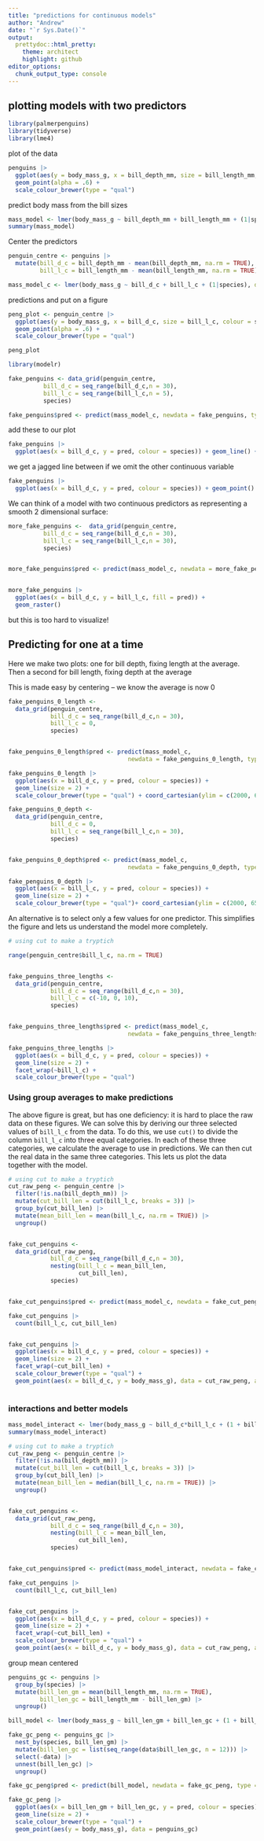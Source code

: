 ```yaml
---
title: "predictions for continuous models"
author: "Andrew"
date: "`r Sys.Date()`"
output:
  prettydoc::html_pretty:
    theme: architect
    highlight: github
editor_options: 
  chunk_output_type: console
---
```


## plotting models with two predictors

```r
library(palmerpenguins)
library(tidyverse)
library(lme4)
```

plot of the data

```r
penguins |> 
  ggplot(aes(y = body_mass_g, x = bill_depth_mm, size = bill_length_mm, colour = species)) + 
  geom_point(alpha = .6) + 
  scale_colour_brewer(type = "qual")
```


predict body mass from the bill sizes

```r
mass_model <- lmer(body_mass_g ~ bill_depth_mm + bill_length_mm + (1|species), data = penguins)
summary(mass_model)
```

Center the predictors

```r
penguin_centre <- penguins |> 
  mutate(bill_d_c = bill_depth_mm - mean(bill_depth_mm, na.rm = TRUE),
         bill_l_c = bill_length_mm - mean(bill_length_mm, na.rm = TRUE))

```


```r
mass_model_c <- lmer(body_mass_g ~ bill_d_c + bill_l_c + (1|species), data = penguin_centre)
```


predictions and put on a figure

```r
peng_plot <- penguin_centre |> 
  ggplot(aes(y = body_mass_g, x = bill_d_c, size = bill_l_c, colour = species)) + 
  geom_point(alpha = .6) + 
  scale_colour_brewer(type = "qual")

peng_plot
```

```r
library(modelr)

fake_penguins <- data_grid(penguin_centre,
          bill_d_c = seq_range(bill_d_c,n = 30),
          bill_l_c = seq_range(bill_l_c,n = 5),
          species)

fake_penguins$pred <- predict(mass_model_c, newdata = fake_penguins, type = "response")
```

add these to our plot


```r
fake_penguins |> 
  ggplot(aes(x = bill_d_c, y = pred, colour = species)) + geom_line() + facet_wrap(~bill_l_c) 
```

we get a jagged line between if we omit the other continuous variable

```r
fake_penguins |> 
  ggplot(aes(x = bill_d_c, y = pred, colour = species)) + geom_point() 
```

We can think of a model with two continuous predictors as representing a smooth 2 dimensional surface:

```r
more_fake_penguins <-  data_grid(penguin_centre,
          bill_d_c = seq_range(bill_d_c,n = 30),
          bill_l_c = seq_range(bill_l_c,n = 30),
          species)


more_fake_penguins$pred <- predict(mass_model_c, newdata = more_fake_penguins, type = "response")


more_fake_penguins |> 
  ggplot(aes(x = bill_d_c, y = bill_l_c, fill = pred)) + 
  geom_raster()
```

but this is too hard to visualize! 

## Predicting for one at a time

Here we make two plots: one for bill depth, fixing length at the average. 
Then a second for bill length, fixing depth at the average

This is made easy by centering -- we know the average is now 0

```r

fake_penguins_0_length <-  
  data_grid(penguin_centre,
            bill_d_c = seq_range(bill_d_c,n = 30),
            bill_l_c = 0,
            species)


fake_penguins_0_length$pred <- predict(mass_model_c,
                                  newdata = fake_penguins_0_length, type = "response")

fake_penguins_0_length |> 
  ggplot(aes(x = bill_d_c, y = pred, colour = species)) + 
  geom_line(size = 2) +
  scale_colour_brewer(type = "qual") + coord_cartesian(ylim = c(2000, 6500)) 
```

```r
fake_penguins_0_depth <-  
  data_grid(penguin_centre,
            bill_d_c = 0,
            bill_l_c = seq_range(bill_l_c,n = 30),
            species)


fake_penguins_0_depth$pred <- predict(mass_model_c,
                                  newdata = fake_penguins_0_depth, type = "response")

fake_penguins_0_depth |> 
  ggplot(aes(x = bill_l_c, y = pred, colour = species)) + 
  geom_line(size = 2) +
  scale_colour_brewer(type = "qual")+ coord_cartesian(ylim = c(2000, 6500)) 
```



An alternative is to select only a few values for one predictor. This simplifies the figure and lets us understand the model more completely.

```r
# using cut to make a tryptich

range(penguin_centre$bill_l_c, na.rm = TRUE)


fake_penguins_three_lengths <-  
  data_grid(penguin_centre,
            bill_d_c = seq_range(bill_d_c,n = 30),
            bill_l_c = c(-10, 0, 10),
            species)


fake_penguins_three_lengths$pred <- predict(mass_model_c,
                                  newdata = fake_penguins_three_lengths, type = "response")

fake_penguins_three_lengths |> 
  ggplot(aes(x = bill_d_c, y = pred, colour = species)) + 
  geom_line(size = 2) +
  facet_wrap(~bill_l_c) + 
  scale_colour_brewer(type = "qual") 
```



### Using group averages to make predictions

The above figure is great, but has one deficiency: it is hard to place the raw data on these figures. 
We can solve this by deriving our three selected values of `bill_l_c` from the data.
To do this, we use `cut()` to divide the column `bill_l_c` into three equal categories. 
In each of these three categories, we calculate the average to use in predictions.
We can then cut the real data in the same three categories. 
This lets us plot the data together with the model. 


```r
# using cut to make a tryptich
cut_raw_peng <- penguin_centre |> 
  filter(!is.na(bill_depth_mm)) |> 
  mutate(cut_bill_len = cut(bill_l_c, breaks = 3)) |> 
  group_by(cut_bill_len) |> 
  mutate(mean_bill_len = mean(bill_l_c, na.rm = TRUE)) |> 
  ungroup()


fake_cut_penguins <-  
  data_grid(cut_raw_peng,
            bill_d_c = seq_range(bill_d_c,n = 30),
            nesting(bill_l_c = mean_bill_len,
                    cut_bill_len),
            species)


fake_cut_penguins$pred <- predict(mass_model_c, newdata = fake_cut_penguins, type = "response")

fake_cut_penguins |> 
  count(bill_l_c, cut_bill_len)


fake_cut_penguins |> 
  ggplot(aes(x = bill_d_c, y = pred, colour = species)) + 
  geom_line(size = 2) +
  facet_wrap(~cut_bill_len) + 
  scale_colour_brewer(type = "qual") + 
  geom_point(aes(x = bill_d_c, y = body_mass_g), data = cut_raw_peng, alpha = .6)
  
```

### interactions and better models

```r
mass_model_interact <- lmer(body_mass_g ~ bill_d_c*bill_l_c + (1 + bill_d_c*bill_l_c|species), data = penguin_centre)
summary(mass_model_interact)

# using cut to make a tryptich
cut_raw_peng <- penguin_centre |> 
  filter(!is.na(bill_depth_mm)) |> 
  mutate(cut_bill_len = cut(bill_l_c, breaks = 3)) |> 
  group_by(cut_bill_len) |> 
  mutate(mean_bill_len = median(bill_l_c, na.rm = TRUE)) |> 
  ungroup()


fake_cut_penguins <-  
  data_grid(cut_raw_peng,
            bill_d_c = seq_range(bill_d_c,n = 30),
            nesting(bill_l_c = mean_bill_len,
                    cut_bill_len),
            species)


fake_cut_penguins$pred <- predict(mass_model_interact, newdata = fake_cut_penguins, type = "response")

fake_cut_penguins |> 
  count(bill_l_c, cut_bill_len)


fake_cut_penguins |> 
  ggplot(aes(x = bill_d_c, y = pred, colour = species)) + 
  geom_line(size = 2) +
  facet_wrap(~cut_bill_len) + 
  scale_colour_brewer(type = "qual") + 
  geom_point(aes(x = bill_d_c, y = body_mass_g), data = cut_raw_peng, alpha = .6)
```

group mean centered

```r
penguins_gc <- penguins |> 
  group_by(species) |> 
  mutate(bill_len_gm = mean(bill_length_mm, na.rm = TRUE),
         bill_len_gc = bill_length_mm - bill_len_gm) |> 
  ungroup()

bill_model <- lmer(body_mass_g ~ bill_len_gm + bill_len_gc + (1 + bill_len_gc | species), data = penguins_gc)

fake_gc_peng <- penguins_gc |> 
  nest_by(species, bill_len_gm) |> 
  mutate(bill_len_gc = list(seq_range(data$bill_len_gc, n = 12))) |> 
  select(-data) |> 
  unnest(bill_len_gc) |> 
  ungroup()

fake_gc_peng$pred <- predict(bill_model, newdata = fake_gc_peng, type = "response")

fake_gc_peng |> 
  ggplot(aes(x = bill_len_gm + bill_len_gc, y = pred, colour = species)) + 
  geom_line(size = 2) + 
  scale_colour_brewer(type = "qual") + 
  geom_point(aes(y = body_mass_g), data = penguins_gc)
```

